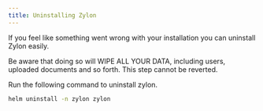 ```yaml
---
title: Uninstalling Zylon
---
```


If you feel like something went wrong with your installation you can uninstall Zylon easily.

Be aware that doing so will WIPE ALL YOUR DATA, including users, uploaded documents and so forth. This step cannot be reverted.

Run the following command to uninstall zylon.

```bash
helm uninstall -n zylon zylon
```
